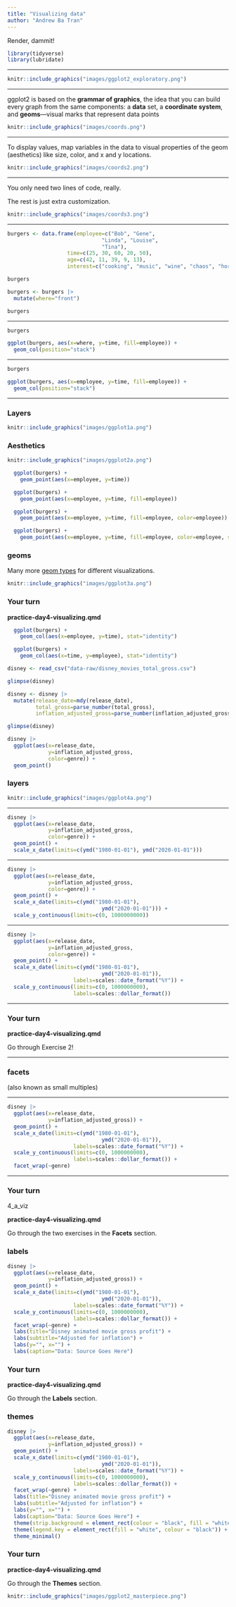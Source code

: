 ```yaml
---
title: "Visualizing data"
author: "Andrew Ba Tran"
---
```



Render, dammit!


```r
library(tidyverse)
library(lubridate)
```


---

```r
knitr::include_graphics("images/ggplot2_exploratory.png")
```
---


ggplot2 is based on the **grammar of graphics**, the idea that you can build every graph from the same components: a **data** set, a **coordinate system**, and **geoms**—visual marks that represent data points

```r
knitr::include_graphics("images/coords.png")
```

---

To display values, map variables in the data to visual properties of the geom (aesthetics) like size, color, and x and y locations.


```r
knitr::include_graphics("images/coords2.png")
```


---

You only need two lines of code, really. 

The rest is just extra customization.


```r
knitr::include_graphics("images/coords3.png")
```


---

```r

burgers <- data.frame(employee=c("Bob", "Gene",
                              "Linda", "Louise",
                              "Tina"),
                   time=c(25, 30, 60, 20, 50),
                   age=c(42, 11, 39, 9, 13),
                   interest=c("cooking", "music", "wine", "chaos", "horses"))

burgers

burgers <- burgers |> 
  mutate(where="front")

burgers
```


---

```r
burgers

ggplot(burgers, aes(x=where, y=time, fill=employee)) + 
  geom_col(position="stack") 
```


---

```r
burgers

ggplot(burgers, aes(x=employee, y=time, fill=employee)) + 
  geom_col(position="stack")
```

---

### Layers

```r
knitr::include_graphics("images/ggplot1a.png")
```

### Aesthetics

```r
knitr::include_graphics("images/ggplot2a.png")
```

```r
  ggplot(burgers) + 
    geom_point(aes(x=employee, y=time))
```


```r
  ggplot(burgers) + 
    geom_point(aes(x=employee, y=time, fill=employee))
```



```r
  ggplot(burgers) + 
    geom_point(aes(x=employee, y=time, fill=employee, color=employee)) 
```



```r
  ggplot(burgers) + 
    geom_point(aes(x=employee, y=time, fill=employee, color=employee, size=age))  
```


### geoms


Many more [geom types](https://twitter.com/search?q=geom_%20%23rstats&src=typed_query&f=image) for different visualizations. 


```r
knitr::include_graphics("images/ggplot3a.png")
```

### Your turn

**practice-day4-visualizing.qmd**


```r
  ggplot(burgers) + 
    geom_col(aes(x=employee, y=time), stat="identity") 

```



```r
  ggplot(burgers) + 
    geom_col(aes(x=time, y=employee), stat="identity") 

```


```r
disney <- read_csv("data-raw/disney_movies_total_gross.csv")

glimpse(disney)
```


```r
disney <- disney |> 
  mutate(release_date=mdy(release_date),
         total_gross=parse_number(total_gross),
         inflation_adjusted_gross=parse_number(inflation_adjusted_gross)) 

glimpse(disney)
```



```r
disney |> 
  ggplot(aes(x=release_date, 
             y=inflation_adjusted_gross,
             color=genre)) +
  geom_point() 
```


### layers

```r
knitr::include_graphics("images/ggplot4a.png")
```


---


```r
disney |> 
  ggplot(aes(x=release_date, 
             y=inflation_adjusted_gross, 
             color=genre)) +
  geom_point() +
  scale_x_date(limits=c(ymd("1980-01-01"), ymd("2020-01-01")))
```

---

```r
disney |> 
  ggplot(aes(x=release_date, 
             y=inflation_adjusted_gross, 
             color=genre)) +
  geom_point() +
  scale_x_date(limits=c(ymd("1980-01-01"), 
                              ymd("2020-01-01"))) +
  scale_y_continuous(limits=c(0, 1000000000)) 

```

---

```r
disney |> 
  ggplot(aes(x=release_date, 
             y=inflation_adjusted_gross, 
             color=genre)) +
  geom_point() +
  scale_x_date(limits=c(ymd("1980-01-01"), 
                              ymd("2020-01-01")),
                     labels=scales::date_format("%Y")) +
  scale_y_continuous(limits=c(0, 1000000000),
                     labels=scales::dollar_format()) 

```


---

### Your turn

**practice-day4-visualizing.qmd**

Go through Exercise 2!


---


### facets

(also known as small multiples)


---

```r
disney |> 
  ggplot(aes(x=release_date, 
             y=inflation_adjusted_gross)) +
  geom_point() +
  scale_x_date(limits=c(ymd("1980-01-01"), 
                              ymd("2020-01-01")),
                     labels=scales::date_format("%Y")) +
  scale_y_continuous(limits=c(0, 1000000000),
                     labels=scales::dollar_format()) +
  facet_wrap(~genre)

```


---

### Your turn

4_a_viz

**practice-day4-visualizing.qmd**

Go through the two exercises in the **Facets** section.

### labels

```r
disney |> 
  ggplot(aes(x=release_date, 
             y=inflation_adjusted_gross)) +
  geom_point() +
  scale_x_date(limits=c(ymd("1980-01-01"), 
                              ymd("2020-01-01")),
                     labels=scales::date_format("%Y")) +
  scale_y_continuous(limits=c(0, 1000000000),
                     labels=scales::dollar_format()) +
  facet_wrap(~genre) +
  labs(title="Disney animated movie gross profit") +
  labs(subtitle="Adjusted for inflation") +
  labs(y="", x="") +
  labs(caption="Data: Source Goes Here")

```

### Your turn


**practice-day4-visualizing.qmd**

Go through the **Labels** section.


### themes



```r
disney |> 
  ggplot(aes(x=release_date, 
             y=inflation_adjusted_gross)) +
  geom_point() +
  scale_x_date(limits=c(ymd("1980-01-01"), 
                              ymd("2020-01-01")),
                     labels=scales::date_format("%Y")) +
  scale_y_continuous(limits=c(0, 1000000000),
                     labels=scales::dollar_format()) +
  facet_wrap(~genre) +
  labs(title="Disney animated movie gross profit") +
  labs(subtitle="Adjusted for inflation") +
  labs(y="", x="") +
  labs(caption="Data: Source Goes Here") +
  theme(strip.background = element_rect(colour = "black", fill = "white")) +
  theme(legend.key = element_rect(fill = "white", colour = "black")) +
  theme_minimal()
```



### Your turn

**practice-day4-visualizing.qmd**

Go through the **Themes** section.

```r
knitr::include_graphics("images/ggplot2_masterpiece.png")
```
